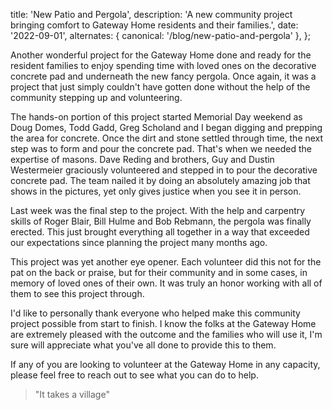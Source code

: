 
  title: 'New Patio and Pergola',
  description: 'A new community project bringing comfort to Gateway Home residents and their families.',
  date: '2022-09-01',
  alternates: {
    canonical: '/blog/new-patio-and-pergola'
  },
};

<BlogHeader
  title="New Patio and Pergola"
  author="Nathan Montford"
/>

Another wonderful project for the Gateway Home done and ready for the resident families to enjoy spending time with loved ones on the decorative concrete pad and underneath the new fancy pergola. Once again, it was a project that just simply couldn't have gotten done without the help of the community stepping up and volunteering.

<BlogImage
  src={truck}
  alt="Truck"
  caption="Project preparations begin"
/>

The hands-on portion of this project started Memorial Day weekend as Doug Domes, Todd Gadd, Greg Scholand and I began digging and prepping the area for concrete. Once the dirt and stone settled through time, the next step was to form and pour the concrete pad. That's when we needed the expertise of masons. Dave Reding and brothers, Guy and Dustin Westermeier graciously volunteered and stepped in to pour the decorative concrete pad. The team nailed it by doing an absolutely amazing job that shows in the pictures, yet only gives justice when you see it in person.

<BlogImage
  src={pouring}
  alt="Pouring"
  caption="Pouring the decorative concrete pad"
/>

Last week was the final step to the project. With the help and carpentry skills of Roger Blair, Bill Hulme and Bob Rebmann, the pergola was finally erected. This just brought everything all together in a way that exceeded our expectations since planning the project many months ago.

<BlogImage
  src={roof}
  alt="Roof"
  caption="Construction of the pergola"
/>

This project was yet another eye opener. Each volunteer did this not for the pat on the back or praise, but for their community and in some cases, in memory of loved ones of their own. It was truly an honor working with all of them to see this project through.

I'd like to personally thank everyone who helped make this community project possible from start to finish. I know the folks at the Gateway Home are extremely pleased with the outcome and the families who will use it, I'm sure will appreciate what you've all done to provide this to them.

If any of you are looking to volunteer at the Gateway Home in any capacity, please feel free to reach out to see what you can do to help.

> "It takes a village"

<BlogImage
  src={final}
  alt="Final"
  caption="The completed patio and pergola project"
/>
